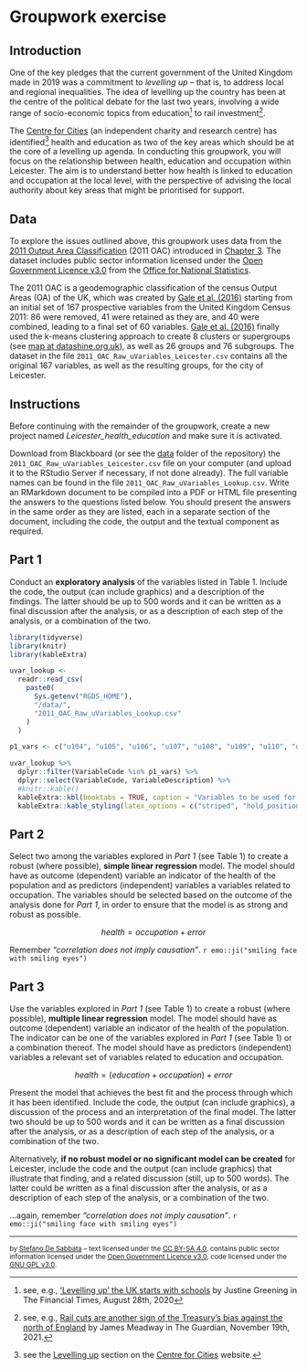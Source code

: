 # Groupwork exercise {-}

## Introduction {-}

One of the key pledges that the current government of the United Kingdom made in 2019 was a commitment to *levelling up* -- that is, to address local and regional inequalities. The idea of levelling up the country has been at the centre of the political debate for the last two years, involving a wide range of socio-economic topics from education^[see, e.g., [‘Levelling up’ the UK starts with schools](https://www.ft.com/content/b4a9cac9-0c19-48cd-a6d5-1526fbae7418) by 
Justine Greening in The Financial Times, August 28th, 2020] to rail investment^[see, e.g., [Rail cuts are another sign of the Treasury’s bias against the north of England](https://www.theguardian.com/commentisfree/2021/nov/19/rail-cuts-treasury-north-england-chancellor-rish-sunak-no-10) by James Meadway in The Guardian, November 19th, 2021.].

The [Centre for Cities](https://www.centreforcities.org/) (an independent charity and research centre) has identified^[see the [Levelling up](https://www.centreforcities.org/levelling-up/) section on the [Centre for Cities](https://www.centreforcities.org/) website.] health and education as two of the key areas which should be at the core of a levelling up agenda. In conducting this groupwork, you will focus on the relationship between health, education and occupation within Leicester. The aim is to understand better how health is linked to education and occupation at the local level, with the perspective of advising the local authority about key areas that might be prioritised for support.


## Data {-}

To explore the issues outlined above, this groupwork uses data from the [2011 Output Area Classification](https://github.com/geogale/2011OAC) (2011 OAC) introduced in [Chapter 3](data-manipulation.html). The dataset includes public sector information licensed under the [Open Government Licence v3.0](https://www.nationalarchives.gov.uk/doc/open-government-licence/version/3/) from the [Office for National Statistics](https://www.ons.gov.uk/).

The 2011 OAC is a geodemographic classification of the census Output Areas (OA) of the UK, which was created by [Gale et al. (2016)](http://josis.org/index.php/josis/article/viewArticle/232) starting from an initial set of 167 prospective variables from the United Kingdom Census 2011: 86 were removed, 41 were retained as they are, and 40 were combined, leading to a final set of 60 variables. [Gale et al. (2016)](http://josis.org/index.php/josis/article/viewArticle/232) finally used the k-means clustering approach to create 8 clusters or supergroups (see [map at datashine.org.uk](https://oac.datashine.org.uk)), as well as 26 groups and 76 subgroups. The dataset in the file `2011_OAC_Raw_uVariables_Leicester.csv` contains all the original 167 variables, as well as the resulting groups, for the city of Leicester. 



## Instructions {-}

Before continuing with the remainder of the groupwork, create a new project named *Leicester_health_education* and make sure it is activated. 

Download from Blackboard (or see the [data](https://github.com/sdesabbata/granolarr/tree/master/data) folder of the repository) the `2011_OAC_Raw_uVariables_Leicester.csv` file on your computer (and upload it to the RStudio Server if necessary, if not done already). The full variable names can be found in the file `2011_OAC_Raw_uVariables_Lookup.csv`. Write an RMarkdown document to be compiled into a PDF or HTML file presenting the answers to the questions listed below. You should present the answers in the same order as they are listed, each in a separate section of the document, including the code, the output and the textual component as required.

## Part 1 {-}

Conduct an **exploratory analysis** of the variables listed in Table 1. Include the code, the output (can include graphics) and a description of the findings. The latter should be up to 500 words and it can be written as a final discussion after the analysis, or as a description of each step of the analysis, or a combination of the two.

```r
library(tidyverse)
library(knitr)
library(kableExtra)

uvar_lookup <- 
  readr::read_csv(
    paste0(
      Sys.getenv("RGDS_HOME"), 
      "/data/", 
      "2011_OAC_Raw_uVariables_Lookup.csv"
    )
  )

p1_vars <- c("u104", "u105", "u106", "u107", "u108", "u109", "u110", "u111", "u112", "u113", "u114", "u115", "u159", "u160", "u161", "u162", "u163", "u164", "u165", "u166", "u167")

uvar_lookup %>% 
  dplyr::filter(VariableCode %in% p1_vars) %>% 
  dplyr::select(VariableCode, VariableDescription) %>%
  #knitr::kable()
  kableExtra::kbl(booktabs = TRUE, caption = "Variables to be used for Part 1 and 2 of this groupwork exercise") %>%
  kableExtra::kable_styling(latex_options = c("striped", "hold_position"))
```



## Part 2 {-}

Select two among the variables explored in *Part 1* (see Table 1) to create a robust (where possible), **simple linear regression** model. The model should have as outcome (dependent) variable an indicator of the health of the population and as predictors (independent) variables a variables related to occupation. The variables should be selected based on the outcome of the analysis done for *Part 1*, in order to ensure that the model is as strong and robust as possible.

$$health = occupation + error $$

Remember *"correlation does not imply causation"*. `r emo::ji("smiling face with smiling eyes")`


## Part 3 {-}

Use the variables explored in *Part 1* (see Table 1) to create a robust (where possible), **multiple linear regression** model. The model should have as outcome (dependent) variable an indicator of the health of the population. The indicator can be one of the variables explored in *Part 1* (see Table 1) or a combination thereof. The model should have as predictors (independent) variables a relevant set of variables related to education and occupation. 


$$health = (education + occupation) + error $$

Present the model that achieves the best fit and the process through which it has been identified. Include the code, the output (can include graphics), a discussion of the process and an interpretation of the final model. The latter two should be up to 500 words and it can be written as a final discussion after the analysis, or as a description of each step of the analysis, or a combination of the two.

Alternatively, **if no robust model or no significant model can be created** for Leicester, include the code and the output (can include graphics) that illustrate that finding, and a related discussion (still, up to 500 words). The latter could be written as a final discussion after the analysis, or as a description of each step of the analysis, or a combination of the two.

...again, remember *"correlation does not imply causation"*. `r emo::ji("smiling face with smiling eyes")`


---

<small>by [Stefano De Sabbata](https://sdesabbata.github.io/) -- text licensed under the [CC BY-SA 4.0](https://creativecommons.org/licenses/by-sa/4.0/), contains public sector information licensed under the [Open Government Licence v3.0](http://www.nationalarchives.gov.uk/doc/open-government-licence), code licensed under the [GNU GPL v3.0](https://www.gnu.org/licenses/gpl-3.0.html).</small>

